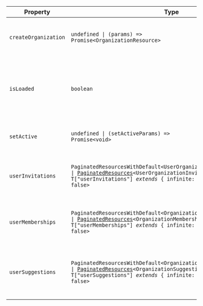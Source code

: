 | Property                                             | Type                                                                                                                                                                                                                                        | Description                                                                                                              |
| ---------------------------------------------------- | ------------------------------------------------------------------------------------------------------------------------------------------------------------------------------------------------------------------------------------------- | ------------------------------------------------------------------------------------------------------------------------ |
| <a id="createorganization"></a> `createOrganization` | <code>undefined \| (params) => Promise\<OrganizationResource\></code>                                                                                                                                                                       | A function that returns a `Promise` which resolves to the newly created `Organization`.                                  |
| <a id="isloaded"></a> `isLoaded`                     | `boolean`                                                                                                                                                                                                                                   | A boolean that indicates whether Clerk has completed initialization. Initially `false`, becomes `true` once Clerk loads. |
| <a id="setactive"></a> `setActive`                   | <code>undefined \| (setActiveParams) => Promise\<void\></code>                                                                                                                                                                              | A function that sets the active session and/or organization.                                                             |
| <a id="userinvitations"></a> `userInvitations`       | <code>PaginatedResourcesWithDefault\<UserOrganizationInvitationResource\> \| [PaginatedResources](#paginated-resources)\<UserOrganizationInvitationResource, T\["userInvitations"\] _extends_ \{ infinite: true; \} ? true : false\></code> | Returns `PaginatedResources` which includes a list of the user's organization invitations.                               |
| <a id="usermemberships"></a> `userMemberships`       | <code>PaginatedResourcesWithDefault\<OrganizationMembershipResource\> \| [PaginatedResources](#paginated-resources)\<OrganizationMembershipResource, T\["userMemberships"\] _extends_ \{ infinite: true; \} ? true : false\></code>         | Returns `PaginatedResources` which includes a list of the user's organization memberships.                               |
| <a id="usersuggestions"></a> `userSuggestions`       | <code>PaginatedResourcesWithDefault\<OrganizationSuggestionResource\> \| [PaginatedResources](#paginated-resources)\<OrganizationSuggestionResource, T\["userSuggestions"\] _extends_ \{ infinite: true; \} ? true : false\></code>         | Returns `PaginatedResources` which includes a list of suggestions for organizations that the user can join.              |

